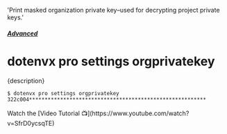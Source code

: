   'Print masked organization private key–used for decrypting project private keys.'

##### [Advanced](/docs/pro#advanced)
# dotenvx pro settings orgprivatekey

<p className="lead">{description}</p>

```sh
$ dotenvx pro settings orgprivatekey
322c004*********************************************************
```

<Note>
Watch the [Video Tutorial 📺](https://www.youtube.com/watch?v=SfrD0ycsqTE)
</Note>
